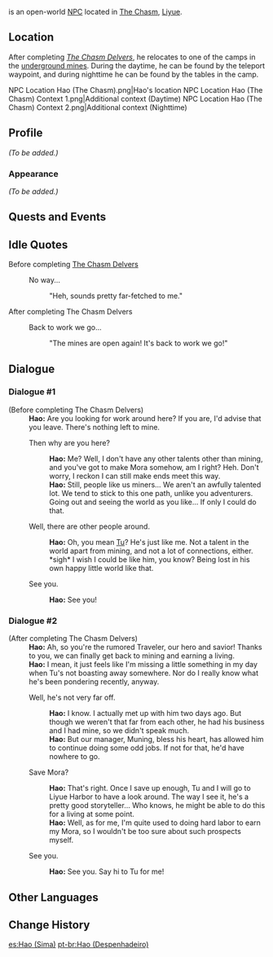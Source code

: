 {{Meta
<!-- REMOVE THIS TEMPLATE AFTER ADDING MISSING INFO -->
|missing_NPC_profile  = yes
}}
{{About|the NPC at [[The Chasm (Subregion)|The Chasm]]|the NPC at [[Liyue Harbor]]|Hao (Liyue Harbor)}}
{{Character Infobox
|name             = Hao
|type             = Open-World NPC
|image            = <gallery>
NPC Hao (The Chasm) 2.png|Miner
NPC Hao (The Chasm).png|Former Miner
</gallery>
|region           = Liyue
|location         = Liyue
|affiliation      = 
|title            = Chasm Miner
|title2           = Former Miner at The Chasm<br>''(Before completing ''[[The Chasm Delvers]]'')''
|voiceEN          = 
|voiceCN          = 
|voiceJP          = 
}}
{{Lang|'''Hao'''|zh=阿昊|zh_rm=Ā Hào}} is an open-world [[NPC]] located in [[The Chasm (Subregion)|The Chasm]], [[Liyue]].

==Location==
After completing ''[[The Chasm Delvers]]'', he relocates to one of the camps in the [[The Chasm: Underground Mines|underground mines]]. During the daytime, he can be found by the teleport waypoint, and during nighttime he can be found by the tables in the camp.

<gallery>
NPC Location Hao (The Chasm).png|Hao's location
NPC Location Hao (The Chasm) Context 1.png|Additional context (Daytime)
NPC Location Hao (The Chasm) Context 2.png|Additional context (Nighttime)
</gallery>

==Profile==
<!--detailed story/lore information goes here-->
''(To be added.)''

===Appearance===
''(To be added.)''

==Quests and Events==
{{Quests and Events}}

==Idle Quotes==
;Before completing [[The Chasm Delvers]]
{{Dialogue Start}}
:{{DIcon|Idle}} No way...
::{{A|VO Hao (The Chasm) 01.ogg}} "Heh, sounds pretty far-fetched to me."
{{Dialogue End}}

;After completing The Chasm Delvers
{{Dialogue Start}}
:{{DIcon|Idle}} Back to work we go...
::{{A|VO Hao (The Chasm) 02.ogg}} "The mines are open again! It's back to work we go!"
{{Dialogue End}}

==Dialogue==
===Dialogue #1===
{{Dialogue Start}}
;(Before completing The Chasm Delvers)
:'''Hao:''' Are you looking for work around here? If you are, I'd advise that you leave. There's nothing left to mine.
:{{DIcon}} Then why are you here?
::'''Hao:''' Me? Well, I don't have any other talents other than mining, and you've got to make Mora somehow, am I right? Heh. Don't worry, I reckon I can still make ends meet this way.
::'''Hao:''' Still, people like us miners... We aren't an awfully talented lot. We tend to stick to this one path, unlike you adventurers. Going out and seeing the world as you like... If only I could do that.
:{{DIcon}} Well, there are other people around.
::'''Hao:''' Oh, you mean [[Tu]]? He's just like me. Not a talent in the world apart from mining, and not a lot of connections, either. *sigh* I wish I could be like him, you know? Being lost in his own happy little world like that.
:{{DIcon}} See you.
::'''Hao:''' See you!
{{Dialogue End}}

===Dialogue #2===
{{Dialogue Start}}
;(After completing The Chasm Delvers)
:'''Hao:''' Ah, so you're the rumored Traveler, our hero and savior! Thanks to you, we can finally get back to mining and earning a living.
:'''Hao:''' I mean, it just feels like I'm missing a little something in my day when Tu's not boasting away somewhere. Nor do I really know what he's been pondering recently, anyway.
:{{DIcon}} Well, he's not very far off.
::'''Hao:''' I know. I actually met up with him two days ago. But though we weren't that far from each other, he had his business and I had mine, so we didn't speak much.
::'''Hao:''' But our manager, Muning, bless his heart, has allowed him to continue doing some odd jobs. If not for that, he'd have nowhere to go.
:{{DIcon}} Save Mora?
::'''Hao:''' That's right. Once I save up enough, Tu and I will go to Liyue Harbor to have a look around. The way I see it, he's a pretty good storyteller... Who knows, he might be able to do this for a living at some point.
::'''Hao:''' Well, as for me, I'm quite used to doing hard labor to earn my Mora, so I wouldn't be too sure about such prospects myself.
:{{DIcon}} See you.
::'''Hao:''' See you. Say hi to Tu for me!
{{Dialogue End}}

==Other Languages==
{{Other Languages|default_hidden = 1
|en      = Hao
|zhs     = 阿昊
|zhs_rm  = Ā Hào
|zht     = 阿昊
|zht_rm  = Ā Hào
|ja      = 昊
|ja_rm   = Kou{{Assumed}}
|ko      = 지호
|es      = Hao
|fr      = Hao
|ru      = Хао
|th      = Hao
|vi      = Hao
|de      = Hao
|id      = Hao
|pt      = Hao
|tr      = Hao
|it      = Hao
}}

==Change History==
{{Change History|2.6}}
<!--
==References==
{{Reflist}}
-->

[[es:Hao (Sima)]]
[[pt-br:Hao (Despenhadeiro)]]
